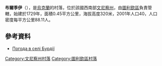 {{coord|48|43|16|N|28|31|38|E|scale:30000|display=title}}

'''布爾季伊'''（{{lang-uk|Бурдії}}），是[[烏克蘭|烏克蘭]]的村落，位於該國西南部[[文尼察州|文尼察州]]，由[[圖利欽區|圖利欽區]]負責管轄，始建於1729年，面積0.45平方公里，海拔高度320米，2001年人口40，人口密度每平方公里88.11人。

==參考資料==
* [http://weather.in.ua/ua/vinnickaja/2316 Погода в селі Бурдії] {{Wayback|url=http://weather.in.ua/ua/vinnickaja/2316 |date=20111220084800 }}

[[Category:文尼察州村落|Category:文尼察州村落]]
[[Category:圖利欽區村落|Category:圖利欽區村落]]


{{Vinnytsia-geo-stub}}